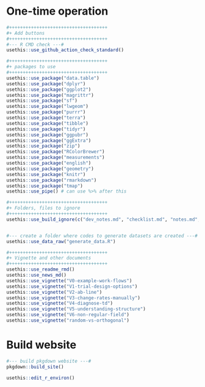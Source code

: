 # One-time operation

```r
#++++++++++++++++++++++++++++++++++++
#+ Add buttons
#++++++++++++++++++++++++++++++++++++
#--- R CMD check ---#
usethis::use_github_action_check_standard()

#++++++++++++++++++++++++++++++++++++
#+ packages to use
#++++++++++++++++++++++++++++++++++++
usethis::use_package("data.table")
usethis::use_package("dplyr")
usethis::use_package("ggplot2")
usethis::use_package("magrittr")
usethis::use_package("sf")
usethis::use_package("lwgeom")
usethis::use_package("purrr")
usethis::use_package("terra")
usethis::use_package("tibble")
usethis::use_package("tidyr")
usethis::use_package("ggpubr")
usethis::use_package("ggExtra")
usethis::use_package("zip")
usethis::use_package("RColorBrewer")
usethis::use_package("measurements")
usethis::use_package("english")
usethis::use_package("geometry")
usethis::use_package("knitr")
usethis::use_package("rmarkdown")
usethis::use_package("tmap")
usethis::use_pipe() # can use %>% after this

#++++++++++++++++++++++++++++++++++++
#+ Folders, files to ignore
#++++++++++++++++++++++++++++++++++++
usethis::use_build_ignore(c("dev_notes.md", "checklist.md", "notes.md", "organize.R", "structure.rmd", "todo.md", "test.R", "docs", "README.html", "debug", "random-vs-orthogonal.Rmd", "test", "dev", "_pkgdown.yml", "R_retired"))


#--- create a folder where codes to generate datasets are created ---#
usethis::use_data_raw("generate_data.R")

#++++++++++++++++++++++++++++++++++++
#+ Vignette and other documents
#++++++++++++++++++++++++++++++++++++
usethis::use_readme_rmd()
usethis::use_news_md()
usethis::use_vignette("V0-example-work-flows")
usethis::use_vignette("V1-trial-design-options")
usethis::use_vignette("V2-ab-line")
usethis::use_vignette("V3-change-rates-manually")
usethis::use_vignette("V4-diagnose-td")
usethis::use_vignette("V5-understanding-structure")
usethis::use_vignette("V6-non-regular-field")
usethis::use_vignette("random-vs-orthogonal")
```

# Build website

```r
#--- build pkgdown website ---#
pkgdown::build_site()
```


```r
usethis::edit_r_environ()
```
